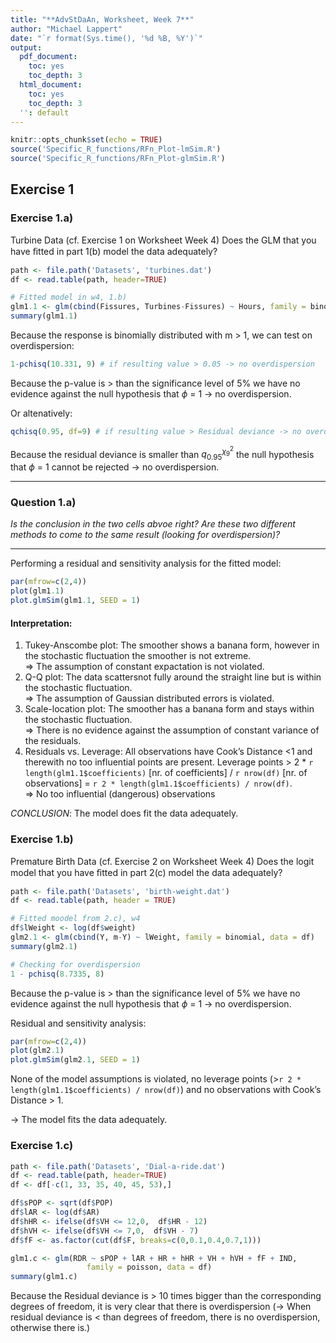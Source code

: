 ```yaml
---
title: "**AdvStDaAn, Worksheet, Week 7**"
author: "Michael Lappert"
date: "`r format(Sys.time(), '%d %B, %Y')`"
output:
  pdf_document:
    toc: yes
    toc_depth: 3
  html_document:
    toc: yes
    toc_depth: 3
  '': default
---
```


```r
knitr::opts_chunk$set(echo = TRUE)
source('Specific_R_functions/RFn_Plot-lmSim.R')
source('Specific_R_functions/RFn_Plot-glmSim.R')
```

## Exercise 1
### Exercise 1.a)
Turbine Data (cf. Exercise 1 on Worksheet Week 4) Does the GLM that you have ﬁtted in part 1(b) model the data adequately?

```r
path <- file.path('Datasets', 'turbines.dat')
df <- read.table(path, header=TRUE)

# Fitted model in w4, 1.b)
glm1.1 <- glm(cbind(Fissures, Turbines-Fissures) ~ Hours, family = binomial, data = df)
summary(glm1.1)
```

Because the response is binomially distributed with m > 1, we can test on overdispersion:
```r
1-pchisq(10.331, 9) # if resulting value > 0.05 -> no overdispersion
```

Because the p-value is > than the significance level of 5% we have no evidence against the null hypothesis that $\phi$ = 1 -> no overdispersion.

Or altenatively:
```r
qchisq(0.95, df=9) # if resulting value > Residual deviance -> no overdispersion
```

Because the residual deviance is smaller than $q^{\chi^2_9}_{0.95}$ the null hypothesis that $\phi$ = 1 cannot be rejected -> no overdispersion.\

***
### Question 1.a)
*Is the conclusion in the two cells abvoe right? Are these two different methods to come to the same result (looking for overdispersion)?*

***

Performing a residual and sensitivity analysis for the fitted model:
```r
par(mfrow=c(2,4))
plot(glm1.1)
plot.glmSim(glm1.1, SEED = 1)
```

#### Interpretation:
1.  Tukey-Anscombe plot: The smoother shows a banana form, however in the stochastic fluctuation the smoother is not extreme.\
=> The assumption of constant expactation is not violated.
2.  Q-Q plot: The data scattersnot fully around the straight line but is within the stochastic fluctuation.\
=> The assumption of Gaussian distributed errors is violated.
3.  Scale-location plot: The smoother has a banana form and stays within the stochastic fluctuation.\
=> There is no evidence against the assumption of constant variance of the residuals.
4.  Residuals vs. Leverage: All observations have Cook's Distance <1 and therewith no too influential points are present. Leverage points > 2 * `r length(glm1.1$coefficients)` [nr. of coefficients] / `r nrow(df)` [nr. of observations] = `r 2 * length(glm1.1$coefficients) / nrow(df)`.\
=> No too influential (dangerous) observations

*CONCLUSION*: The model does fit the data adequately.

### Exercise 1.b)
Premature Birth Data (cf. Exercise 2 on Worksheet Week 4) Does the logit model that you have ﬁtted in part 2(c) model the data adequately?
```r
path <- file.path('Datasets', 'birth-weight.dat')
df <- read.table(path, header = TRUE)

# Fitted moodel from 2.c), w4
df$lWeight <- log(df$weight)
glm2.1 <- glm(cbind(Y, m-Y) ~ lWeight, family = binomial, data = df)
summary(glm2.1)

# Checking for overdispersion
1 - pchisq(8.7335, 8)
```

Because the p-value is > than the significance level of 5% we have no evidence against the null hypothesis that $\phi$ = 1 -> no overdispersion.

Residual and sensitivity analysis:
```r
par(mfrow=c(2,4))
plot(glm2.1)
plot.glmSim(glm2.1, SEED = 1)
```

None of the model assumptions is violated, no leverage points (>`r 2 * length(glm1.1$coefficients) / nrow(df)`) and no observations with Cook's Distance > 1.

-> The model fits the data adequately.

### Exercise 1.c)
```r
path <- file.path('Datasets', 'Dial-a-ride.dat')
df <- read.table(path, header=TRUE)
df <- df[-c(1, 33, 35, 40, 45, 53),]

df$sPOP <- sqrt(df$POP)
df$lAR <- log(df$AR)
df$hHR <- ifelse(df$VH <= 12,0,  df$HR - 12)
df$hVH <- ifelse(df$VH <= 7,0,  df$VH - 7)
df$fF <- as.factor(cut(df$F, breaks=c(0,0.1,0.4,0.7,1)))

glm1.c <- glm(RDR ~ sPOP + lAR + HR + hHR + VH + hVH + fF + IND,
                 family = poisson, data = df)
summary(glm1.c)
```

Because the Residual deviance is > 10 times bigger than the corresponding degrees of freedom, it is very clear that there is overdispersion (-> When residual deviance is < than degrees of freedom, there is no overdispersion, otherwise there is.)
